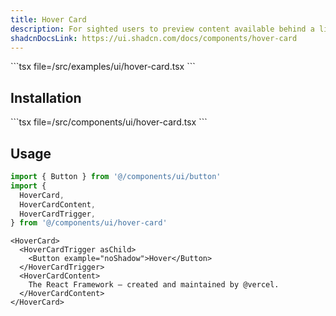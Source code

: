 ```yaml
---
title: Hover Card
description: For sighted users to preview content available behind a link.
shadcnDocsLink: https://ui.shadcn.com/docs/components/hover-card
---
```


<ComponentPreview component="hover-card">
  ```tsx file=<rootDir>/src/examples/ui/hover-card.tsx
  ```
</ComponentPreview>

## Installation

<Installation component="hover-card">
  ```tsx file=<rootDir>/src/components/ui/hover-card.tsx
  ```
</Installation>

## Usage

```ts
import { Button } from '@/components/ui/button'
import {
  HoverCard,
  HoverCardContent,
  HoverCardTrigger,
} from '@/components/ui/hover-card'
```

```tsx
<HoverCard>
  <HoverCardTrigger asChild>
    <Button example="noShadow">Hover</Button>
  </HoverCardTrigger>
  <HoverCardContent>
    The React Framework – created and maintained by @vercel.
  </HoverCardContent>
</HoverCard>
```